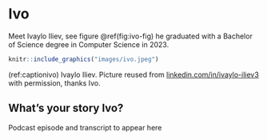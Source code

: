 # Ivo {#ivo}

Meet Ivaylo Iliev, see figure \@ref(fig:ivo-fig) he graduated with a Bachelor of Science degree in Computer Science in 2023.

```r
knitr::include_graphics("images/ivo.jpeg")
```
(ref:captionivo) Ivaylo Iliev. Picture reused from [linkedin.com/in/ivaylo-iliev3](https://www.linkedin.com/in/ivaylo-iliev3/) with permission, thanks Ivo.

## What's your story Ivo? {#ivo-story}

Podcast episode and transcript to appear here
